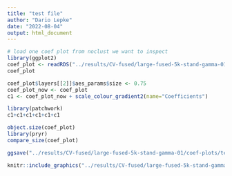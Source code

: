 ```yaml
---
title: "test file"
author: "Dario Lepke"
date: "2022-08-04"
output: html_document
---
```


```r
# load one coef plot from noclust we want to inspect
library(ggplot2)
coef_plot <- readRDS("../results/CV-fused/large-fused-5k-stand-gamma-01/coef-plots/coef-plot-full.rds")
coef_plot
```
```r
coef_plot$layers[[2]]$aes_params$size <- 0.75
coef_plot_now <- coef_plot
c1 <- coef_plot_now + scale_colour_gradient2(name="Coefficients")
```
```r
library(patchwork)
c1+c1+c1+c1+c1+c1
```


```r
object.size(coef_plot)
library(pryr)
compare_size(coef_plot)
```
```r
ggsave("../results/CV-fused/large-fused-5k-stand-gamma-01/coef-plots/test-ggsave.png", plot = coef_plot_now)
```


```r
knitr::include_graphics("../results/CV-fused/large-fused-5k-stand-gamma-01/coef-plots/test-ggsave.png")
```

